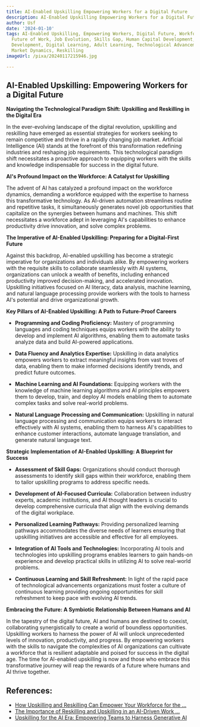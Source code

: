 ```yaml
---
title: AI-Enabled Upskilling Empowering Workers for a Digital Future
description: AI-Enabled Upskilling Empowering Workers for a Digital Future
author: Usf
date: '2024-01-10'
tags: AI-Enabled Upskilling, Empowering Workers, Digital Future, Workforce Transformation,
  Future of Work, Job Evolution, Skills Gap, Human Capital Development, Workforce
  Development, Digital Learning, Adult Learning, Technological Advancement, Labor
  Market Dynamics, Reskilling
imageUrl: /pixa/20240117215946.jpg

---
```

## AI-Enabled Upskilling: Empowering  Workers for a Digital Future

**Navigating the Technological Paradigm Shift: Upskilling and Reskilling in the Digital Era**

In the ever-evolving landscape  of the digital revolution, upskilling and reskilling have emerged as essential  strategies for workers seeking to  remain competitive and thrive in a rapidly changing job market.  Artificial Intelligence (AI) stands at the forefront of  this transformation  redefining industries and reshaping job requirements. This technological  paradigm shift necessitates a proactive approach  to equipping workers with the skills and knowledge indispensable for success in the digital future.

**AI's Profound Impact on the Workforce:  A  Catalyst for  Upskilling**

The  advent of AI has catalyzed a profound impact on the workforce dynamics, demanding a workforce equipped with the expertise to harness this transformative technology. As AI-driven automation  streamlines routine and repetitive tasks, it simultaneously generates novel job opportunities that capitalize on the synergies between humans and machines. This shift necessitates a workforce  adept in leveraging AI's capabilities to  enhance productivity drive  innovation, and solve complex problems.

**The Imperative of AI-Enabled Upskilling: Preparing for a Digital-First Future**

Against this backdrop, AI-enabled upskilling has become a strategic imperative for organizations and  individuals  alike.  By empowering workers with the requisite skills to collaborate seamlessly  with AI systems, organizations can unlock a wealth of benefits, including enhanced productivity improved decision-making, and accelerated innovation. Upskilling initiatives focused on AI literacy, data  analysis, machine learning, and  natural language processing provide  workers  with the tools to harness  AI's potential and drive organizational growth.

**Key Pillars of AI-Enabled Upskilling: A Path to Future-Proof Careers**

*  **Programming and Coding Proficiency:** Mastery  of programming languages and coding techniques  equips workers with the ability to develop and implement AI algorithms, enabling them to  automate  tasks analyze data and build AI-powered applications.

* **Data Fluency and Analytics Expertise:** Upskilling in  data analytics empowers workers to extract meaningful insights from vast troves of data, enabling them to make informed decisions identify trends, and  predict future outcomes.

* **Machine Learning and AI Foundations:** Equipping workers with  the knowledge of machine learning  algorithms and AI principles empowers them to develop, train,  and deploy AI models enabling them to automate complex tasks and solve real-world problems.

* **Natural Language Processing and Communication:** Upskilling in natural language processing and communication equips workers to interact effectively with AI  systems, enabling them to harness AI's capabilities to enhance customer interactions, automate language translation, and generate natural language text.

**Strategic Implementation  of  AI-Enabled Upskilling:  A Blueprint for Success**

* **Assessment of Skill Gaps:** Organizations should  conduct thorough assessments to identify skill gaps within  their workforce, enabling them to tailor upskilling programs to address  specific needs.

* **Development of AI-Focused Curricula:**  Collaboration between industry  experts, academic institutions, and AI thought leaders is crucial to develop comprehensive curricula that align with the evolving demands of the  digital workplace.

* **Personalized Learning Pathways:** Providing personalized learning  pathways  accommodates the diverse needs of learners  ensuring  that upskilling initiatives are  accessible and effective for all  employees.

*  **Integration of AI Tools and Technologies:** Incorporating AI tools and technologies into upskilling programs enables learners to gain hands-on experience and develop  practical skills in utilizing AI to solve real-world problems.

* **Continuous Learning and Skill Refreshment:** In light of the rapid pace of technological advancements organizations must  foster a culture of continuous learning providing ongoing opportunities for skill refreshment to  keep pace with evolving AI trends.

**Embracing the Future: A Symbiotic  Relationship Between  Humans and AI**

In the tapestry of the digital future, AI and humans are destined to coexist, collaborating synergistically to create a world of boundless opportunities. Upskilling workers to harness  the  power of AI will unlock unprecedented levels of innovation, productivity, and progress. By empowering workers with the skills to navigate the complexities of  AI organizations  can cultivate a workforce that is resilient adaptable and poised for success in the digital age.  The time for AI-enabled upskilling is now and those who embrace  this transformative journey will reap the rewards of a future where humans and AI thrive together.

## References:
- [How Upskilling and Reskilling Can Empower Your Workforce for the ...](https://www.linkedin.com/pulse/how-upskilling-reskilling-can-empower-your-workforce-ai-chiancone)
- [The Importance of Reskilling and Upskilling in an AI-Driven Work ...](https://hrdailyadvisor.blr.com/2024/01/11/the-importance-of-reskilling-and-upskilling-in-an-ai-driven-work-environment/)
- [Upskilling for the AI Era: Empowering Teams to Harness Generative AI](https://www.salesforce.com/news/stories/generative-ai-skills-gap/)
